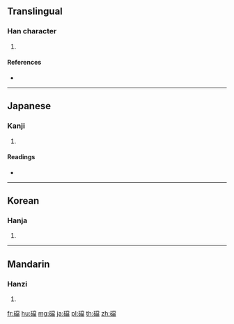 {{character info/new}}
==Translingual==

===Han character===
{{Han char|rn=112|rad=石|as=13|sn=18|four=19666|canj=MRFBW}}

# {{defn|Han|sort=石13}}

====References====
* {{Han ref|kx=0837.330|dkj=24526|dj=1254.290|hdz=42459.050|uh=7911|ud=30993|bh=F05D|bd=61533}}

----

==Japanese==

===Kanji===
{{ja-kanji|grade=|rs=石13}}

# {{defn|lang=ja|sort=石13}}

====Readings====
* {{ja-readings|on=[[とう]] (tō)|kun=[[はたと]] (hatato)|nanori=}}

----

==Korean==

===Hanja===
{{ko-hanja|hangeul=당|eumhun=|rv=dang|mr=tang|y=tang}}

# {{defn|lang=ko|sort=石13}}

----

==Mandarin==

===Hanzi===
{{cmn-hanzi|pin=[[dàng]] ([[dang4]])|wg=tang<sup>4</sup>}}

# {{defn|lang=cmn|sort=石13}}

[[fr:礑]]
[[hu:礑]]
[[mg:礑]]
[[ja:礑]]
[[pl:礑]]
[[th:礑]]
[[zh:礑]]
